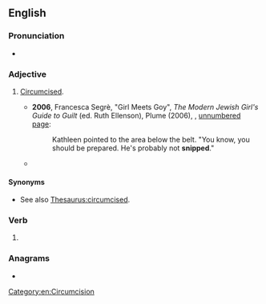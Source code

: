 ==English==

===Pronunciation===
* {{IPA|/snɪpt/|lang=en}}

===Adjective===
{{en-adj|-}}

# {{lb|en|informal}} [[circumcised|Circumcised]].
#* '''2006''', Francesca Segrè, "Girl Meets Goy", ''The Modern Jewish Girl's Guide to Guilt'' (ed. Ruth Ellenson), Plume (2006), {{ISBN|9781101084601}}, [http://books.google.com/books?id=jUV1eFGVs0gC&pg=PT161 unnumbered page]:
#*: Kathleen pointed to the area below the belt. "You know, you should be prepared. He's probably not '''snipped'''."
#* {{seemoreCites|lang=en}}

====Synonyms====
* See also [[Thesaurus:circumcised]].

===Verb===
{{head|en|verb form}}

# {{en-past of|snip}}

===Anagrams===
* {{anagrams|en|a=deinpps|dip pens}}

[[Category:en:Circumcision]]